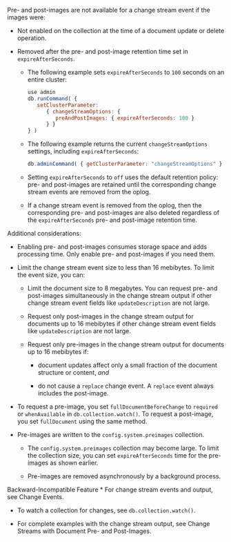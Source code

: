 Pre- and post-images are not available for a <Ref url="change-stream-output">change stream event</Ref> if the images were:

* Not enabled on the collection at the time of a document update or
  delete operation.

* Removed after the pre- and post-image retention time set in
  `expireAfterSeconds`.

  * The following example sets `expireAfterSeconds` to `100`
    seconds on an entire cluster:

    ```javascript
    use admin
    db.runCommand( {
       setClusterParameter:
          { changeStreamOptions: {
             preAndPostImages: { expireAfterSeconds: 100 }
          } }
    } )
    ```

  * The following example returns the current `changeStreamOptions`
    settings, including `expireAfterSeconds`:

    ```javascript
    db.adminCommand( { getClusterParameter: "changeStreamOptions" } )
    ```

  * Setting `expireAfterSeconds` to `off` uses the default retention
    policy: pre- and post-images are retained until the corresponding
    change stream events are removed from the <Ref url="oplog">oplog</Ref>.

  * If a change stream event is removed from the oplog, then the
    corresponding pre- and post-images are also deleted regardless of
    the `expireAfterSeconds` pre- and post-image retention time.

Additional considerations:

* Enabling pre- and post-images consumes storage space and adds
  processing time. Only enable pre- and post-images if you need them.

* Limit the change stream event size to less than 16 mebibytes. To limit
  the event size, you can:

  * Limit the document size to 8 megabytes. You can request pre- and
    post-images simultaneously in the <Ref url="change-stream-output">change stream output</Ref> if other change stream event fields like
    `updateDescription` are not large.

  * Request only post-images in the change stream output for documents
    up to 16 mebibytes if other change stream event fields like
    `updateDescription` are not large.

  * Request only pre-images in the change stream output for documents up
    to 16 mebibytes if:

    * document updates affect only a small fraction of the document
      structure or content, *and*

    * do not cause a `replace` change event. A `replace` event
      always includes the post-image.

* To request a pre-image, you set `fullDocumentBeforeChange` to
  `required` or `whenAvailable` in <Ref url="db.collection.watch">`db.collection.watch()`</Ref>.
  To request a post-image, you set `fullDocument` using the same
  method.

* Pre-images are written to the <Ref url="config.system.preimages">`config.system.preimages`</Ref>
  collection.

  * The `config.system.preimages` collection may become large. To
    limit the collection size, you can set `expireAfterSeconds`
    time for the pre-images as shown earlier.

  * Pre-images are removed asynchronously by a background process.

<Important>
  Backward-Incompatible Feature

  <DowngradeForPreAndPostImages />
</Important>

<Seealso>
  * For change stream events and output, see
    <Ref url="change-stream-output">Change Events</Ref>.

  * To watch a collection for changes, see
    <Ref url="db.collection.watch">`db.collection.watch()`</Ref>.

  * For complete examples with the change stream output, see
    <Ref url="db.collection.watch-change-streams-pre-and-post-images-example">Change Streams with Document Pre- and Post-Images</Ref>.
</Seealso>
